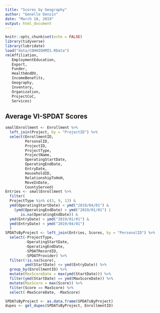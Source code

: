 ```yaml
---
title: "Scores by Geography"
author: "Genelle Denzin"
date: "March 18, 2019"
output: html_document
---
```


```r
knitr::opts_chunk$set(echo = FALSE)
library(tidyverse)
library(lubridate)
load("data/COHHIOHMIS.RData")
rm(Affiliation, 
   EmploymentEducation, 
   Export, 
   Funder, 
   HealthAndDV, 
   IncomeBenefits,
   Geography,
   Inventory,
   Organization,
   ProjectCoC,
   Services)
```

## Average VI-SPDAT Scores

```r
smallEnrollment <- Enrollment %>% 
  left_join(Project, by = "ProjectID") %>%
  select(EnrollmentID, 
         PersonalID,
         ProjectID,
         ProjectType,
         ProjectName,
         OperatingStartDate,
         OperatingEndDate,
         EntryDate,
         HouseholdID,
         RelationshipToHoH,
         MoveInDate,
         CountyServed)
Entries <- smallEnrollment %>%
  filter(
  ProjectType %in% c(3, 9, 13) &
  ymd(OperatingStartDate) < ymd("2019/04/01") &
    (ymd(OperatingEndDate) > ymd("2019/01/01") |
       is.na(OperatingEndDate)) &
  ymd(EntryDate) > ymd("2019/01/01") &
  ymd(EntryDate) < ymd("2019/04/01")
  )
SPDATsByProject <- left_join(Entries, Scores, by = "PersonalID") %>%
  select(-ProjectType,
         -OperatingStartDate,
         -OperatingEndDate,
         -SPDATRecordID,
         -SPDATProvider) %>%
  filter(!is.na(Score),
         ymd(StartDate) <= ymd(EntryDate)) %>%
  group_by(EnrollmentID) %>%
  mutate(MaxScoreDate = max(ymd(StartDate))) %>%
  filter(ymd(StartDate) == ymd(MaxScoreDate)) %>%
  mutate(MaxScore = max(Score)) %>%
  filter(Score == MaxScore) %>%
  select(-MaxScoreDate, -MaxScore)

SPDATsByProject <- as.data.frame(SPDATsByProject)
dupes <- get_dupes(SPDATsByProject, EnrollmentID)


```


